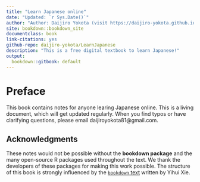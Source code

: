```yaml
---
title: "Learn Japanese online"
date: "Updated: `r Sys.Date()`"
author: "Author: Daijiro Yokota (visit https://daijiro-yokota.github.io/ to learn more)"
site: bookdown::bookdown_site
documentclass: book
link-citations: yes
github-repo: daijiro-yokota/LearnJapanese
description: "This is a free digital textbook to learn Japanese!"
output:
  bookdown::gitbook: default
---
```


# Preface {-}

This book contains notes for anyone learing Japanese online. This is a living document, which will get updated regularly. When you find typos or have clarifying questions, please email daijiroyokota81@gmail.com.


## Acknowledgments {-}

These notes would not be possible without the **bookdown package** and the many open-source R packages used throughout the text. We thank the developers of these packages for making this work possible. The structure of this book is strongly influenced by the [`bookdown` text](https://bookdown.org/yihui/bookdown) written by Yihui Xie.